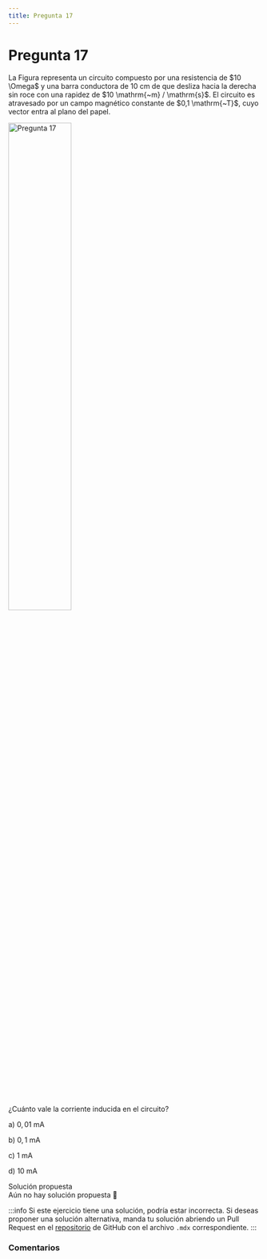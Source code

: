 ```yaml
---
title: Pregunta 17
---
```



# Pregunta 17

<div className="exercise">
La Figura representa un circuito compuesto por una resistencia de $10 \Omega$ y una barra conductora de 10 cm de que desliza hacia la derecha sin roce con una rapidez de $10 \mathrm{~m} / \mathrm{s}$. El circuito es atravesado por un campo magnético constante de $0,1 \mathrm{~T}$, cuyo vector entra al plano del papel.

<Image
  src="science/electromagnetism/exercises/2018-2/p17/image.png"
  alt="Pregunta 17"
  width="50%"
/>

¿Cuánto vale la corriente inducida en el circuito?

a) $0,01 \mathrm{~mA}$

b) $0,1 \mathrm{~mA}$

c) $1 \mathrm{~mA}$

d) $10 \mathrm{~mA}$
</div>

<MDXDetails>
<summary>Solución propuesta</summary>

<div className="exercise">
Aún no hay solución propuesta 🥲
</div>

:::info
Si este ejercicio tiene una solución, podría estar incorrecta. Si deseas proponer una solución alternativa, manda tu solución abriendo
un Pull Request en el [repositorio](https://github.com/crow-rojas/apuntes-fundamentals/pulls) de GitHub con el archivo
`.mdx` correspondiente.
:::

</MDXDetails>

### Comentarios

<Disqus
  url="https://crow-rojas.github.io/apuntes-fundamentals/docs/science/electromagnetism/exercises/2018-2/p17"
  identifier="docs/science/electromagnetism/exercises/2018-2/p17"
  title="2018-2 Electricidad y Magnetismo - Pregunta 17"
/>

